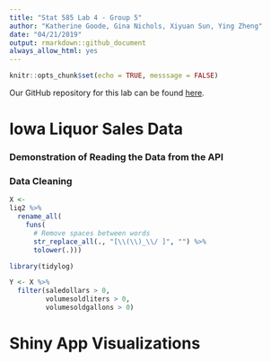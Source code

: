 ```yaml
---
title: "Stat 585 Lab 4 - Group 5"
author: "Katherine Goode, Gina Nichols, Xiyuan Sun, Ying Zheng"
date: "04/21/2019"
output: rmarkdown::github_document
always_allow_html: yes
---
```


```r
knitr::opts_chunk$set(echo = TRUE, messsage = FALSE)
```

Our GitHub repository for this lab can be found [here](https://github.com/xiyuansun/stat585Lab4).

# Iowa Liquor Sales Data

### Demonstration of Reading the Data from the API

### Data Cleaning

```r

X <- 
liq2 %>%
  rename_all(
    funs(
      # Remove spaces between words
      str_replace_all(., "[\\(\\)_\\/ ]", "") %>%
      tolower(.)))
```

```r
library(tidylog)

Y <- X %>%
  filter(saledollars > 0,
         volumesoldliters > 0,
         volumesoldgallons > 0)

```


# Shiny App Visualizations
